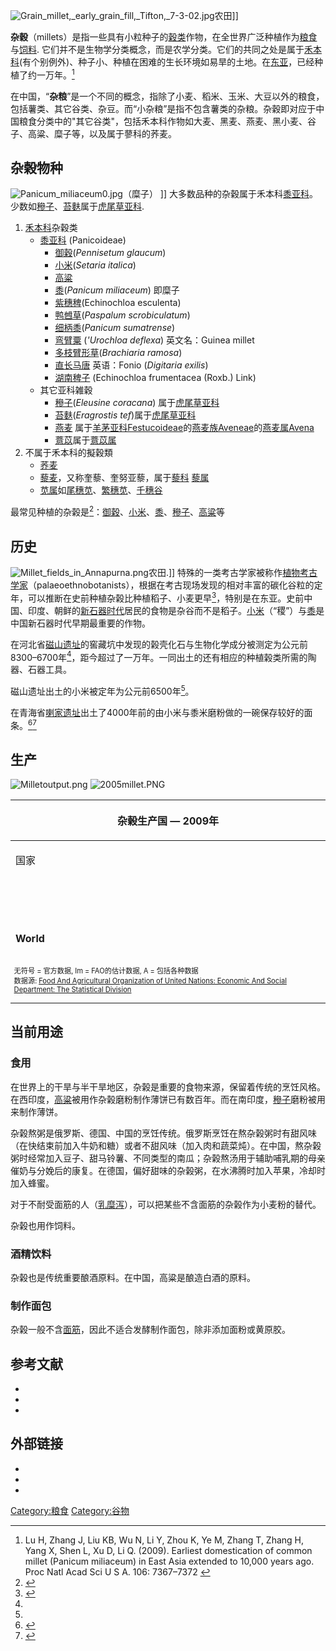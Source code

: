 {{NoteTA
| 1=zh-hans:谷; zh-hant:穀;
}}
[[Image:Grain_millet,_early_grain_fill,_Tifton,_7-3-02.jpg|thumb]]农田]]

'''杂穀'''（millets）是指一些具有小粒种子的[[穀类|穀类]]作物，在全世界广泛种植作为[[粮食|粮食]]与[[饲料|饲料]].  它们并不是生物学分类概念，而是农学分类。它们的共同之处是属于[[禾本科|禾本科]](有个别例外)、种子小、种植在困难的生长环境如易旱的土地。在[[东亚|东亚]]，已经种植了约一万年。<ref name="Lu">Lu H, Zhang J, Liu KB, Wu N, Li Y, Zhou K, Ye M, Zhang T, Zhang H, Yang X, Shen L, Xu D, Li Q. (2009). Earliest domestication of common millet (Panicum miliaceum) in East Asia extended to 10,000 years ago. Proc Natl Acad Sci U S A. 106: 7367–7372 {{PMID|19383791}}</ref>

在中国，“'''杂粮'''”是一个不同的概念，指除了小麦、稻米、玉米、大豆以外的粮食，包括薯类、其它谷类、杂豆。而“小杂粮”是指不包含薯类的杂粮。杂穀即对应于中国粮食分类中的"其它谷类"，包括禾本科作物如大麦、黑麦、燕麦、黑小麦、谷子、高粱、糜子等，以及属于蓼科的荞麦。

==杂榖物种==
[[Image:Panicum_miliaceum0.jpg|thumb]]（糜子） ]]
大多数品种的杂穀属于禾本科[[黍亚科|黍亚科]]。少数如[[穇子|穇子]]、[[苔麩|苔麩]]属于[[虎尾草亚科|虎尾草亚科]]. 

# [[禾本科|禾本科]]杂穀类
#*[[黍亚科|黍亚科]] (Panicoideae)
#**[[御穀|御穀]](''Pennisetum glaucum'') 
#**[[小米|小米]](''Setaria italica'') 
#**[[高粱|高粱]]
#**[[黍|黍]](''Panicum miliaceum'') 即糜子
#**[[紫穗稗|紫穗稗]](Echinochloa esculenta)
#**[[鸭乸草|鸭乸草]](''Paspalum scrobiculatum'') 
#**[[细柄黍|细柄黍]](''Panicum sumatrense'')
#**[[弯臂粟|弯臂粟]] ('''Urochloa deflexa'') 英文名：Guinea millet
#**[[多枝臂形草|多枝臂形草]](''Brachiaria ramosa'') 
#**[[直长马唐|直长马唐]] 英语：Fonio (''Digitaria exilis'')
#**[[湖南稗子|湖南稗子]] (Echinochloa frumentacea (Roxb.) Link)
#*其它亚科雑穀
#**[[穇子|穇子]](''Eleusine coracana'') 属于[[虎尾草亚科|虎尾草亚科]]
#**[[苔麩|苔麩]](''Eragrostis tef'')属于[[虎尾草亚科|虎尾草亚科]]
#**[[燕麦|燕麦]] 属于[[羊茅亚科|羊茅亚科]]Festucoideae的[[燕麦族|燕麦族]]Aveneae的[[燕麦属|燕麦属]]Avena
#**[[薏苡|薏苡]]属于[[薏苡属|薏苡属]]
# 不属于禾本科的擬穀類
#*[[荞麦|荞麦]]
#*[[藜麦|藜麦]]，又称奎藜、奎努亚藜，属于[[藜科|藜科]] [[藜属|藜属]]
#*[[苋属|苋属]]如[[尾穗苋|尾穗苋]]、[[繁穗苋|繁穗苋]]、[[千穗谷|千穗谷]]

最常见种植的杂榖是<ref>{{cite book
 | url=http://www.fao.org/docrep/W1808E/w1808e0l.htm
 | title=The World Sorghum and Millet Economies: Facts, Trends and Outlook
 | chapter=Annex II: Relative importance of millet species, 1992-94
 | year=1996
 | publisher=Food and Agriculture Organization of the United Nations
 | isbn=92-5-103861-9
 | access-date=2011-12-31
 | archive-date=2019-02-05
 | archive-url=https://web.archive.org/web/20190205042118/http://www.fao.org/docrep/W1808E/w1808e0l.htm
 | dead-url=no
 }}</ref>：[[御穀|御穀]]、[[小米|小米]]、[[黍|黍]]、[[穇子|穇子]]、[[高粱|高粱]]等

==历史==
[[File:Millet_fields_in_Annapurna.png|thumb]]农田.]]
特殊的一类考古学家被称作[[植物考古学家|植物考古学家]]（palaeoethnobotanists），根据在考古现场发现的相对丰富的碳化谷粒的定年，可以推断在史前种植杂榖比种植稻子、小麦更早<ref>{{cite news
 |url         = http://cities.expressindia.com/local-news/fullstory.php?newsid=166480
 |title       = Millets older than wheat, rice: Archaeologists
 |author      = Tarannum Manjul
 |publisher   = Lucknow Newsline
 |date        = January 21, 2006
 |accessdate  = 2008-04-14
 |deadurl     = yes
 |archiveurl  = https://web.archive.org/web/20080509121424/http://cities.expressindia.com/local-news/fullstory.php?newsid=166480
 |archivedate = 2008-05-09
}}</ref>，特别是在东亚。史前中国、印度、朝鲜的[[新石器时代|新石器时代]]居民的食物是杂谷而不是稻子。[[小米|小米]]（“稷”）与[[黍|黍]]是中国新石器时代早期最重要的作物。

在河北省[[磁山遗址|磁山遗址]]的窖藏坑中发现的榖壳化石与生物化学成分被测定为公元前8300–6700年<ref name="Lu" />，距今超过了一万年。一同出土的还有相应的种植榖类所需的陶器、石器工具。

磁山遗址出土的小米被定年为公元前6500年<ref name="Lu" />。

在青海省[[喇家遗址|喇家遗址]]出土了4000年前的由小米与黍米磨粉做的一碗保存较好的面条。<ref>{{cite news
 | url=http://news.bbc.co.uk/2/hi/science/nature/4335160.stm
 | title=Oldest noodles unearthed in China
 | publisher=[[BBC_News|BBC News]]
 | date=12 October 2005
 | accessdate=2011-12-31
 | archive-date=2010-12-17
 | archive-url=https://web.archive.org/web/20101217054707/http://news.bbc.co.uk/2/hi/science/nature/4335160.stm
 | dead-url=no
 }}</ref><ref>{{cite news
 |url         = http://news3.xinhuanet.com/tai_gang_ao/2005-11/09/content_3754122.htm
 |title       = 青海喇家遗址出土4000年前的面条
 |publisher   = [[新华社|新华社]]
 |date        = 2005年11月9日
 |deadurl     = yes
 |archiveurl  = https://web.archive.org/web/20160304192820/http://news3.xinhuanet.com/tai_gang_ao/2005-11/09/content_3754122.htm
 |archivedate = 2016年3月4日
 |accessdate  = 2011年12月31日
}}</ref>

==生产==
[[Image:Milletoutput.png|thumb]]
[[Image:2005millet.PNG|thumb]]
{| border="1" cellpadding="3" cellspacing="0" width="40%" class="wikitable" style="clear:left"
! colspan=3|杂榖生产国 —  2009年
|-
! bgcolor="#DDDDFF" width="18%" | 国家
! bgcolor="#DDDDFF" width="12%" | 产量([[吨|吨]])
! bgcolor="#DDDDFF" width="10%" | 注释
|-
| {{IND}} || align=right |8,810,000 || align=right | 
|-
| {{NGA}} || align=right |4,884,890 || align=right | 
|-
| {{NIG}} || align=right |2,677,860 || align=right |
|-
| {{MLI}} || align=right |1,390,410 || align=right | 
|-
| {{CHN}} || align=right |1,225,579 || align=right | 
|-
| {{BUR}} || align=right |  970,927 || align=right |
|-
| {{UGA}} || align=right |  841,000 || align=right | 
|-
| {{SEN}} || align=right |  810,121 || align=right | 
|-
| {{CHA}} || align=right |  708,695 || align=right | Im
|-
| {{SUD}} || align=right |  630,000 || align=right | 
|-
| {{ETH}} || align=right |  560,030 || align=right | 
|- 
| bgcolor=#cccccc|{{noflag}}'''World'''
| bgcolor=#cccccc align=right | '''26,702,5359'''
| bgcolor=#cccccc align=right | '''A'''
|-
|colspan=5 style="font-size:.7em"|无符号 = 官方数据, Im = FAO的估计数据, A = 包括各种数据<br>
数据源: [http://faostat.fao.org/site/567/DesktopDefault.aspx?PageID=567#ancor Food And Agricultural Organization of United Nations: Economic And Social Department: The Statistical Division] {{WebCite|url=https://www.webcitation.org/68cwNksT7?url=http://faostat.fao.org/site/567/DesktopDefault.aspx?PageID=567#ancor |date=20120623042406 |dateformat=iso }}
|}

==当前用途==
===食用===
在世界上的干旱与半干旱地区，杂榖是重要的食物来源，保留着传统的烹饪风格。在西印度，[[高粱|高粱]]被用作杂榖磨粉制作薄饼已有数百年。而在南印度，[[穇子|穇子]]磨粉被用来制作薄饼。

杂榖熬粥是俄罗斯、德国、中国的烹饪传统。俄罗斯烹饪在熬杂榖粥时有甜风味（在快结束前加入牛奶和糖）或者不甜风味（加入肉和蔬菜炖）。在中国，熬杂榖粥时经常加入豆子、甜马铃薯、不同类型的南瓜；杂榖熬汤用于辅助哺乳期的母亲催奶与分娩后的康复。在德国，偏好甜味的杂榖粥，在水沸腾时加入苹果，冷却时加入蜂蜜。

对于不耐受面筋的人（[[乳糜泻|乳糜泻]]），可以把某些不含面筋的杂榖作为小麦粉的替代。

杂榖也用作饲料。

===酒精饮料===
杂榖也是传统重要酿酒原料。在中国，高粱是酿造白酒的原料。

===制作面包===

杂榖一般不含[[面筋|面筋]]，因此不适合发酵制作面包，除非添加面粉或黄原胶。

== 参考文献==
<references/>
*{{cite book |author=Crawford, Gary W. |title=Paleoethnobotany of the Kameda Peninsula |publisher=Museum of Anthropology, University of Michigan |location=Ann Arbor |year=1983 |isbn=0932206956 }}
*{{cite book |author=Crawford, Gary W. |chapter=Prehistoric Plant Domestication in East Asia |editor=Cowan C.W., Watson P.J |title=The Origins of Agriculture: An International Perspective |publisher=Smithsonian Institution Press |location=Washington |year=1992 |isbn=0874749905 |pages=117–132 }}
*{{cite journal |author=Crawford, Gary W. and Gyoung-Ah Lee |title=Agricultural Origins in the Korean Peninsula |url=https://archive.org/details/sim_antiquity_2003-03_77_295/page/87 |journal=Antiquity |volume=77 |issue=295 |pages=87–95 |year=2003}}

==外部链接==

* {{cite book
 | url=http://www.hort.purdue.edu/newcrop/afcm/millet.html
 | title=Alternative Field Crops Manual
 | chapter=Millets
 | access-date=2011-12-31
 | archive-date=2009-01-17
 | archive-url=https://web.archive.org/web/20090117121557/http://www.hort.purdue.edu/newcrop/afcm/millet.html
 | dead-url=no
 }}
* {{cite web
 | url=http://www.vegparadise.com/highestperch29.html
 | title=Vegetarians in Paradise: Millet History, Millet Nutrition, Millet Recipe
 | access-date=2011-12-31
 | archive-url=https://web.archive.org/web/20090430130940/http://www.vegparadise.com/highestperch29.html
 | archive-date=2009-04-30
 | dead-url=yes
 }}
* {{cite web
 |url         = http://www.aboutmillet.com
 |title       = AboutMillet.com - Complete resource for millet health benefits, recipes and cooking tips
 |deadurl     = yes
 |archiveurl  = https://web.archive.org/web/20140517012603/http://aboutmillet.com/
 |archivedate = 2014-05-17
 |access-date = 2021-06-24
}}


{{穀物}}
[[Category:粮食|Category:粮食]]
[[Category:谷物|Category:谷物]]